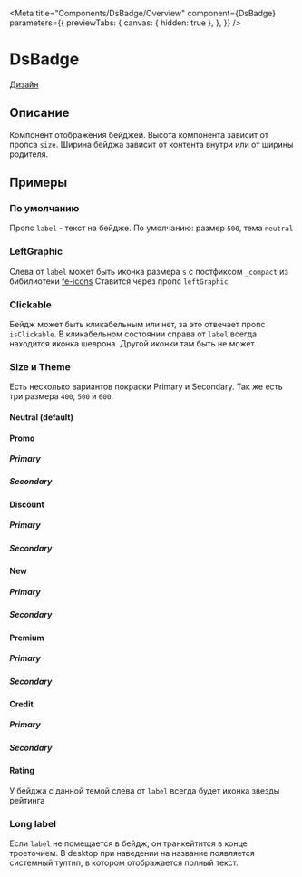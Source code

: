 
<Meta title="Components/DsBadge/Overview"
      component={DsBadge}
      parameters={{
        previewTabs: {
          canvas: { hidden: true },
        },
      }}
/>

# DsBadge

[Дизайн](https://www.figma.com/file/X1XPIwZy76RLSQWt72yhFj/%F0%9F%92%A0-Buttons-%7C-Components?node-id=312%3A18110)

## Описание

Компонент отображения бейджей.
Высота компонента зависит от пропса `size`.
Ширина бейджа зависит от контента внутри или от ширины родителя.

## Примеры

### По умолчанию

Пропс `label` - текст на бейджe.
По умолчанию: размер `500`, тема `neutral`

<Canvas>
  <Story id="components-dsbadge-stories--default"/>
</Canvas>

### LeftGraphic
Слева от `label` может быть иконка размера  `s` с постфиксом `_compact` из бибилиотеки [fe-icons](http://icons.prod.a.o3.ru/?path=/story/icon--all-icons)
Ставится через пропс  `leftGraphic`

<Canvas>
  <Story id="components-dsbadge-stories--left-graphic"/>
</Canvas>

### Clickable

Бейдж может быть кликабельным или нет, за это отвечает пропс `isClickable`. В кликабельном состоянии справа от `label` всегда находится иконка шеврона. Другой иконки там быть не может.

<Canvas>
  <Story id="components-dsbadge-stories--theme-neutral"/>
</Canvas>

### Size и Theme

Есть несколько вариантов покраски Primary и Secondary. Так же есть три размера `400`, `500` и `600`.

#### Neutral (default)

<Canvas>
  <Story id="components-dsbadge-stories--size-400-neutral"/>
  <Story id="components-dsbadge-stories--theme-neutral"/>
  <Story id="components-dsbadge-stories--size-600-neutral"/>
</Canvas>

#### Promo

##### Primary

<Canvas>
  <Story id="components-dsbadge-stories--size-400-promo-primary"/>
  <Story id="components-dsbadge-stories--theme-promo-primary"/>
  <Story id="components-dsbadge-stories--size-600-promo-primary"/>
</Canvas>

##### Secondary

<Canvas>
  <Story id="components-dsbadge-stories--size-400-promo-secondary"/>
  <Story id="components-dsbadge-stories--theme-promo-secondary"/>
  <Story id="components-dsbadge-stories--size-600-promo-secondary"/>
</Canvas>

#### Discount

##### Primary

<Canvas>
  <Story id="components-dsbadge-stories--size-400-discount-primary"/>
  <Story id="components-dsbadge-stories--theme-discount-primary"/>
  <Story id="components-dsbadge-stories--size-600-discount-primary"/>
</Canvas>

##### Secondary

<Canvas>
  <Story id="components-dsbadge-stories--size-400-discount-secondary"/>
  <Story id="components-dsbadge-stories--theme-discount-secondary"/>
  <Story id="components-dsbadge-stories--size-600-discount-secondary"/>
</Canvas>


#### New

##### Primary

<Canvas>
  <Story id="components-dsbadge-stories--size-400-new-primary"/>
  <Story id="components-dsbadge-stories--theme-new-primary"/>
  <Story id="components-dsbadge-stories--size-600-new-primary"/>
</Canvas>

##### Secondary

<Canvas>
  <Story id="components-dsbadge-stories--size-400-new-secondary"/>
  <Story id="components-dsbadge-stories--theme-new-secondary"/>
  <Story id="components-dsbadge-stories--size-600-new-secondary"/>
</Canvas>

#### Premium

##### Primary

<Canvas>
  <Story id="components-dsbadge-stories--size-400-premium-primary"/>
  <Story id="components-dsbadge-stories--theme-premium-primary"/>
  <Story id="components-dsbadge-stories--size-600-premium-primary"/>
</Canvas>

##### Secondary

<Canvas>
  <Story id="components-dsbadge-stories--size-400-premium-secondary"/>
  <Story id="components-dsbadge-stories--theme-premium-secondary"/>
  <Story id="components-dsbadge-stories--size-600-premium-secondary"/>
</Canvas>

#### Credit

##### Primary

<Canvas>
  <Story id="components-dsbadge-stories--size-400-credit-primary"/>
  <Story id="components-dsbadge-stories--theme-credit-primary"/>
  <Story id="components-dsbadge-stories--size-600-credit-primary"/>
</Canvas>

##### Secondary

<Canvas>
  <Story id="components-dsbadge-stories--size-400-credit-secondary"/>
  <Story id="components-dsbadge-stories--theme-credit-secondary"/>
  <Story id="components-dsbadge-stories--size-600-credit-secondary"/>
</Canvas>

#### Rating
У бейджа с данной темой слева от `label` всегда будет иконка звезды рейтинга

<Canvas>
  <Story id="components-dsbadge-stories--size-400-rating"/>
  <Story id="components-dsbadge-stories--theme-rating"/>
  <Story id="components-dsbadge-stories--size-600-rating"/>
</Canvas>

### Long label
Если `label` не помещается в бейдж, он транкейтится в конце троеточием.
В desktop при наведении на название появляется системный тултип, в котором отображается полный текст.

<Canvas>
  <Story id="components-dsbadge-stories--long-label"/>
</Canvas>
